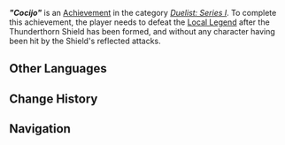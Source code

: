 {{Achievement Infobox
|title        = "Cocijo"
|id           = 82225
|order id     = 2225
|category     = Duelist: Series I
|description  = Defeat Cocijo after the Thunderthorn Shield has been formed, and without any character having been hit by the Shield's reflected attacks.
|requirements = 
|primogems    = 20
|tracking     = 
|topic        = Local Legend;Cocijo
|quest        = 
|hidden       = 
|set          = "Cocijo" (Achievement)
|tier         = 3
|tiers_total  = 3
}}
'''''"Cocijo"''''' is an [[Achievement]] in the category ''[[Duelist: Series I]]''. To complete this achievement, the player needs to defeat the [[Local Legend]] {{Enemy|Cocijo|text=Cocijo — Spirit Sent From Clouds Above}} after the Thunderthorn Shield has been formed, and without any character having been hit by the Shield's reflected attacks.
<!--
==Gameplay Notes==
<gallery>
Achievement Cocijo Location.png|Map Location
Achievement Cocijo Location Context.png|Location Context
</gallery>
-->

==Other Languages==
{{Transclude|"Cocijo" (Achievement)|Other Languages}}

==Change History==
{{Change History|5.0}}

==Navigation==
{{Achievement Navbox}}
